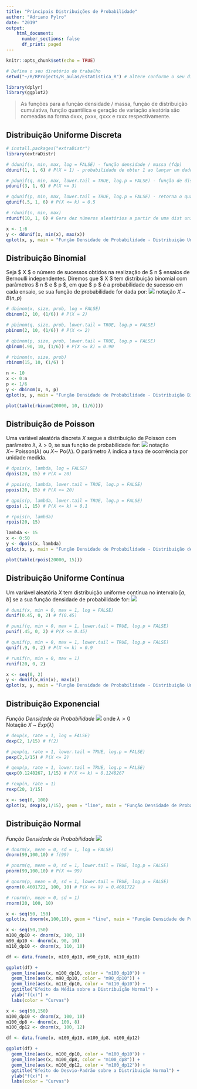 ```yaml
---
title: "Principais Distribuições de Probabilidade"
author: "Adriano Pylro"
date: "2019"
output: 
    html_document:
      number_sections: false
      df_print: paged
---
```


```r
knitr::opts_chunk$set(echo = TRUE)
```

```r
# Defina o seu diretório de trabalho
setwd("~/R/RProjects/R_aulas/Estatistica_R") # altere conforme o seu diretório de trabalho
```

```r
library(dplyr)
library(ggplot2)
```

> As funções para a função densidade / massa, função de distribuição cumulativa, função quantílica e geração de variação aleatória são nomeadas na forma dxxx, pxxx, qxxx e rxxx respectivamente.

## Distribuição Uniforme Discreta

```r
# install.packages("extraDistr")
library(extraDistr)
```

```r
# ddunif(x, min, max, log = FALSE) - função densidade / massa (fdp)
ddunif(1, 1, 6) # P(X = 1) - probabilidade de obter 1 ao lançar um dado

# pdunif(q, min, max, lower.tail = TRUE, log.p = FALSE) - função de distribuição acumulada (FDA)
pdunif(3, 1, 6) # P(X <= 3)

# qdunif(p, min, max, lower.tail = TRUE, log.p = FALSE) - retorna o quantil para uma dada probabilidade.
qdunif(.5, 1, 6) # P(X <= k) = 0.5

# rdunif(n, min, max)
rdunif(10, 1, 6) # Gera dez números aleatórios a partir de uma dist unif discreta [1, 6]
```

```r
x <- 1:6
y <- ddunif(x, min(x), max(x))
qplot(x, y, main = "Função Densidade de Probabilidade - Distribuição Uniforme Discreta")
```

## Distribuição Binomial
Seja $ X $ o número de sucessos obtidos na realização de $ n $ ensaios de Bernoulli independentes. Diremos que $ X $ tem distribuição binomial com parâmetros $ n $ e $ p $, em que $ p $ é a probabilidade de sucesso em cada ensaio, se sua função de probabilidade for dada por:
![](pictures/bin.jpg)
notação $X$ ~ $B(n, p)$

```r
# dbinom(x, size, prob, log = FALSE)
dbinom(2, 10, (1/6)) # P(X = 2)

# pbinom(q, size, prob, lower.tail = TRUE, log.p = FALSE)
pbinom(2, 10, (1/6)) # P(X <= 2)

# qbinom(p, size, prob, lower.tail = TRUE, log.p = FALSE)
qbinom(.90, 10, (1/6)) # P(X <= k) = 0.90

# rbinom(n, size, prob)
rbinom(15, 10, (1/6) )
```

```r
n <- 10
x <- 0:n
p <- 1/6
y <- dbinom(x, n, p)
qplot(x, y, main = "Função Densidade de Probabilidade - Distribuição Binomial")
```

```r
plot(table(rbinom(20000, 10, (1/6))))
```


## Distribuição de Poisson
Uma variável aleatória discreta $X$ segue a distribuição de Poisson com parâmetro $\lambda$, 
 $\lambda$ $>$ $0$, se sua função de probabilidade for:
![](pictures/pois.jpg)
notação $X \sim \ \text{Poisson}(\lambda)$ ou $X\sim \ \text{Po}(\lambda)$. O parâmetro $\lambda$ indica a taxa de ocorrência por unidade medida.

```r
# dpois(x, lambda, log = FALSE)
dpois(20, 15) # P(X = 20) 

# ppois(q, lambda, lower.tail = TRUE, log.p = FALSE)
ppois(20, 15) # P(X <= 20)

# qpois(p, lambda, lower.tail = TRUE, log.p = FALSE)
qpois(.1, 15) # P(X <= k) = 0.1

# rpois(n, lambda)
rpois(20, 15)
```

```r
lambda <- 15
x <- 0:50
y <- dpois(x, lambda)
qplot(x, y, main = "Função Densidade de Probabilidade - Distribuição de Poisson")
```

```r
plot(table(rpois(20000, 15)))
```

## Distribuição Uniforme Contínua
Um variável aleatória $X$ tem distribuição uniforme contínua no intervalo $[a, b]$ se a sua função densidade de probabilidade for:
![](pictures/unif.jpg)

```r
# dunif(x, min = 0, max = 1, log = FALSE)
dunif(0.45, 0, 2) # f(0.45)

# punif(q, min = 0, max = 1, lower.tail = TRUE, log.p = FALSE)
punif(.45, 0, 2) # P(X <= 0.45)

# qunif(p, min = 0, max = 1, lower.tail = TRUE, log.p = FALSE)
qunif(.9, 0, 2) # P(X <= k) = 0.9

# runif(n, min = 0, max = 1)
runif(20, 0, 2)
```

```r
x <- seq(0, 2)
y <- dunif(x,min(x), max(x))
qplot(x, y, main = "Função Densidade de Probabilidade - Distribuição Uniforme", geom = "line")
```

## Distribuição Exponencial

*Função Densidade de Probabilidade*
![](pictures/exp.jpg)
onde $\lambda > 0$  
Notação $X$ ~ $Exp(\lambda)$

```r
# dexp(x, rate = 1, log = FALSE)
dexp(2, 1/15) # f(2)

# pexp(q, rate = 1, lower.tail = TRUE, log.p = FALSE)
pexp(2,1/15) # P(X <= 2)

# qexp(p, rate = 1, lower.tail = TRUE, log.p = FALSE)
qexp(0.1248267, 1/15) # P(X <= k) = 0.1248267

# rexp(n, rate = 1)
rexp(20, 1/15)
```

```r
x <- seq(0, 100)
qplot(x, dexp(x,1/15), geom = "line", main = "Função Densidade de Probabilidade - Distribuição Exponencial")
```

## Distribuição Normal

*Função Densidade de Probabilidade*
![](pictures/normal.jpg)


```r
# dnorm(x, mean = 0, sd = 1, log = FALSE)
dnorm(99,100,10) # f(99)

# pnorm(q, mean = 0, sd = 1, lower.tail = TRUE, log.p = FALSE)
pnorm(99,100,10) # P(X <= 99)

# qnorm(p, mean = 0, sd = 1, lower.tail = TRUE, log.p = FALSE)
qnorm(0.4601722, 100, 10) # P(X <= k) = 0.4601722

# rnorm(n, mean = 0, sd = 1)
rnorm(20, 100, 10)
```

```r
x <- seq(50, 150)
qplot(x, dnorm(x,100,10), geom = "line", main = "Função Densidade de Probabilidade - Distribuição Normal")
```

```r
x <- seq(50,150)
m100_dp10 <- dnorm(x, 100, 10)
m90_dp10 <- dnorm(x, 90, 10)
m110_dp10 <- dnorm(x, 110, 10)

df <- data.frame(x, m100_dp10, m90_dp10, m110_dp10)

ggplot(df) +
  geom_line(aes(x, m100_dp10, color = "m100_dp10")) +
  geom_line(aes(x, m90_dp10, color = "m90_dp10")) +
  geom_line(aes(x, m110_dp10, color = "m110_dp10")) +
  ggtitle("Efeito da Média sobre a Distribuição Normal") +
  ylab("f(x)") +
  labs(color = "Curvas")
```

```r
x <- seq(50,150)
m100_dp10 <- dnorm(x, 100, 10)
m100_dp8 <- dnorm(x, 100, 8)
m100_dp12 <- dnorm(x, 100, 12)

df <- data.frame(x, m100_dp10, m100_dp8, m100_dp12)

ggplot(df) +
  geom_line(aes(x, m100_dp10, color = "m100_dp10")) +
  geom_line(aes(x, m100_dp8, color = "m100_dp8")) +
  geom_line(aes(x, m100_dp12, color = "m100_dp12")) +
  ggtitle("Efeito do Desvio-Padrão sobre a Distribuição Normal") +
  ylab("f(x)") +
  labs(color = "Curvas")
```



